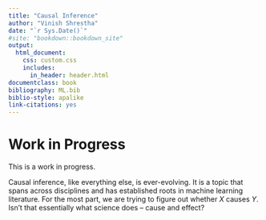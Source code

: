 ```yaml
---
title: "Causal Inference"
author: "Vinish Shrestha"
date: "`r Sys.Date()`"
#site: "bookdown::bookdown_site"
output:
  html_document:
    css: custom.css
    includes:
      in_header: header.html
documentclass: book
bibliography: ML.bib
biblio-style: apalike
link-citations: yes
---
```



# Work in Progress

This is a work in progress. 

Causal inference, like everything else, is ever-evolving. 
It is a topic that spans across disciplines and has established roots in machine 
learning literature. For the most part, we are trying to figure out whether *X* causes *Y*.
Isn't that essentially what science does -- cause and effect?